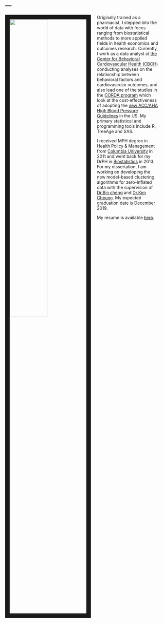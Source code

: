 ---
---

<img src="images/Dew_index.jpg" style="width:50%; border:15px solid; margin-right: 20px" align="left">

Originally trained as a pharmacist, I stepped into the world of data with focus ranging from biostatistical methods to more applied fields in health economics and outcomes research. Currently, I work as a data analyst at [the Center for Behavioral Cardiovascular Health (CBCH)](https://www.columbiacardiology.org/research/research-centers-and-programs/center-behavioral-cardiovascular-health) conducting analyses on the relationship between behavioral factors and cardiovascular outcomes, and also lead one of the studies in the [CORDA program](https://www.genmed.columbia.edu/research/research-centers-and-programs/columbia-program-decision-analysis-chronic-disease-prevention) which look at the cost-effectiveness of adopting the [new ACC/AHA High Blood Pressure Guidelines](https://www.acc.org/latest-in-cardiology/articles/2017/11/08/11/47/mon-5pm-bp-guideline-aha-2017) in the US. My primary statistical and programming tools include R, TreeAge and SAS.  

I received MPH degree in Health Policy & Management from [Columbia University](https://www.mailman.columbia.edu/become-student/departments/health-policy-and-management) in 2011 and went back for my DrPH in [Biostatistics](https://www.mailman.columbia.edu/become-student/departments/biostatistics) in 2013. For my dissertation, I am working on developing the new model-based clustering algorithms for zero-inflated data with the supervision of [Dr.Bin cheng](https://www.mailman.columbia.edu/people/our-faculty/bc2159) and [Dr.Ken Cheung](https://www.mailman.columbia.edu/people/our-faculty/yc632). My expected graduation date is December 2019.


My resume is available [here](resume.html).
